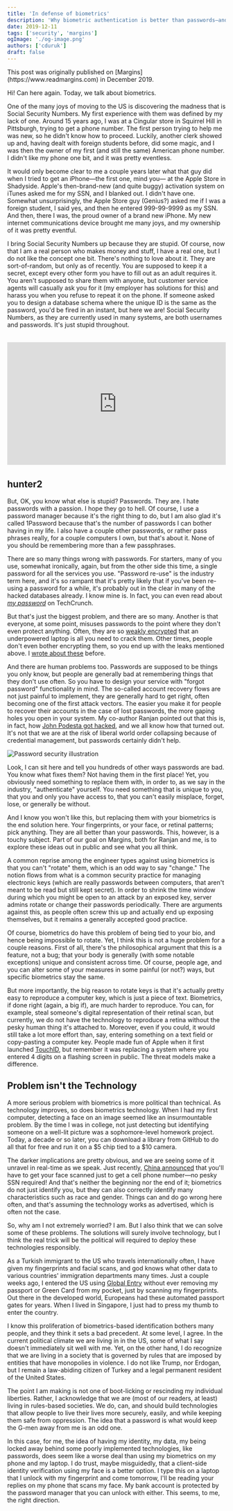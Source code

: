 ```yaml
---
title: 'In defense of biometrics'
description: 'Why biometric authentication is better than passwords—and how to think about the political implications of widespread biometric systems'
date: 2019-12-11
tags: ['security', 'margins']
ogImage: './og-image.png'
authors: ['cduruk']
draft: false
---
```




<Callout variant="note">
This post was originally published on [Margins](https://www.readmargins.com) in December 2019.
</Callout>

Hi! Can here again. Today, we talk about biometrics.

One of the many joys of moving to the US is discovering the madness that is Social Security Numbers. My first experience with them was defined by my lack of one. Around 15 years ago, I was at a Cingular store in Squirrel Hill in Pittsburgh, trying to get a phone number. The first person trying to help me was new, so he didn't know how to proceed. Luckily, another clerk showed up and, having dealt with foreign students before, did some magic, and I was then the owner of my first (and still the same) American phone number. I didn't like my phone one bit, and it was pretty eventless.

It would only become clear to me a couple years later what that guy did when I tried to get an iPhone—the first one, mind you— at the Apple Store in Shadyside. Apple's then-brand-new (and quite buggy) activation system on iTunes asked me for my SSN, and I blanked out. I didn't have one. Somewhat unsurprisingly, the Apple Store guy (Genius?) asked me if I was a foreign student, I said yes, and then he entered 999-99-9999 as my SSN. And then, there I was, the proud owner of a brand new iPhone. My new internet communications device brought me many joys, and my ownership of it was pretty eventful.

I bring Social Security Numbers up because they are stupid. Of course, now that I am a real person who makes money and stuff, I have a real one, but I do not like the concept one bit. There's nothing to love about it. They are sort-of-random, but only as of recently. You are supposed to keep it a secret, except every other form you have to fill out as an adult requires it. You aren't supposed to share them with anyone, but customer service agents will casually ask you for it (my employer has solutions for this) and harass you when you refuse to repeat it on the phone. If someone asked you to design a database schema where the unique ID is the same as the password, you'd be fired in an instant, but here we are! Social Security Numbers, as they are currently used in many systems, are both usernames and passwords. It's just stupid throughout.

<div style="position: relative; padding-bottom: 56.25%; height: 0; overflow: hidden; margin: 2rem 0;">
  <iframe src="https://www.youtube.com/embed/Erp8IAUouus" style="position: absolute; top: 0; left: 0; width: 100%; height: 100%;" frameborder="0" allow="accelerometer; autoplay; clipboard-write; encrypted-media; gyroscope; picture-in-picture" allowfullscreen></iframe>
</div>

## hunter2

But, OK, you know what else is stupid? Passwords. They are. I hate passwords with a passion. I hope they go to hell. Of course, I use a password manager because it's the right thing to do, but I am also glad it's called 1Password because that's the number of passwords I can bother having in my life. I also have a couple other passwords, or rather pass phrases really, for a couple computers I own, but that's about it. None of you should be remembering more than a few passphrases.

There are so many things wrong with passwords. For starters, many of you use, somewhat ironically, again, but from the other side this time, a single password for all the services you use. "Password re-use" is the industry term here, and it's so rampant that it's pretty likely that if you've been re-using a password for a while, it's probably out in the clear in many of the hacked databases already. I know mine is. In fact, you can even read about [*my password*](https://techcrunch.com/2019/02/11/620-million-hacked-accounts-dark-web/) on TechCrunch.

But that's just the biggest problem, and there are so many. Another is that everyone, at some point, misuses passwords to the point where they don't even protect anything. Often, they are so [weakly encrypted](https://www.wired.com/story/facebook-passwords-plaintext-change-yours/) that an underpowered laptop is all you need to crack them. Other times, people don't even bother encrypting them, so you end up with the leaks mentioned above. I [wrote about these](https://www.readmargins.com/p/i-was-wrong-about-google-facebook) before.

And there are human problems too. Passwords are supposed to be things you only know, but people are generally bad at remembering things that they don't use often. So you have to design your service with "forgot password" functionality in mind. The so-called account recovery flows are not just painful to implement, they are generally hard to get right, often becoming one of the first attack vectors. The easier you make it for people to recover their accounts in the case of lost passwords, the more gaping holes you open in your system. My co-author Ranjan pointed out that this is, in fact, how [John Podesta got hacked](https://www.theguardian.com/us-news/2016/dec/14/dnc-hillary-clinton-emails-hacked-russia-aide-john-podesta), and we all know how that turned out. It's not that we are at the risk of liberal world order collapsing because of credential management, but passwords certainly didn't help.

<Image src={contentImage} alt="Password security illustration" />

Look, I can sit here and tell you hundreds of other ways passwords are bad. You know what fixes them? Not having them in the first place! Yet, you obviously need something to replace them with, in order to, as we say in the industry, "authenticate" yourself. You need something that is unique to you, that you and only you have access to, that you can't easily misplace, forget, lose, or generally be without.

And I know you won't like this, but replacing them with your biometrics is the end solution here. Your fingerprints, or your face, or retinal patterns; pick anything. They are all better than your passwords. This, however, is a touchy subject. Part of our goal on Margins, both for Ranjan and me, is to explore these ideas out in public and see what you all think.

A common reprise among the engineer types against using biometrics is that you can't "rotate" them, which is an odd way to say "change." The notion flows from what is a common security practice for managing electronic keys (which are really passwords between computers, that aren't meant to be read but still kept secret). In order to shrink the time window during which you might be open to an attack by an exposed key, server admins rotate or change their passwords periodically. There are arguments against this, as people often screw this up and actually end up exposing themselves, but it remains a generally accepted good practice.

Of course, biometrics do have this problem of being tied to your bio, and hence being impossible to rotate. Yet, I think this is not a huge problem for a couple reasons. First of all, there's the philosophical argument that this is a feature, not a bug; that your body is generally (with some notable exceptions) unique and consistent across time. Of course, people age, and you can alter some of your measures in some painful (or not?) ways, but specific biometrics stay the same.

But more importantly, the big reason to rotate keys is that it's actually pretty easy to reproduce a computer key, which is just a piece of text. Biometrics, if done right (again, a big if), are much harder to reproduce. You can, for example, steal someone's digital representation of their retinal scan, but currently, we do not have the technology to reproduce a retina without the pesky human thing it's attached to. Moreover, even if you could, it would still take a lot more effort than, say, entering something on a text field or copy-pasting a computer key. People made fun of Apple when it first launched [TouchID](https://en.wikipedia.org/wiki/Touch_ID), but remember it was replacing a system where you entered 4 digits on a flashing screen in public. The threat models make a difference.

## Problem isn't the Technology

A more serious problem with biometrics is more political than technical. As technology improves, so does biometrics technology. When I had my first computer, detecting a face on an image seemed like an insurmountable problem. By the time I was in college, not just detecting but identifying someone on a well-lit picture was a sophomore-level homework project. Today, a decade or so later, you can download a library from GitHub to do all that for free and run it on a $5 chip tied to a $10 camera.

The darker implications are pretty obvious, and we are seeing some of it unravel in real-time as we speak. Just recently, [China announced](https://www.bbc.com/news/world-asia-china-50587098) that you'll have to get your face scanned just to get a cell phone number—no pesky SSN required! And that's neither the beginning nor the end of it; biometrics do not just identify you, but they can also correctly identify many characteristics such as race and gender. Things can and do go wrong here often, and that's assuming the technology works as advertised, which is often not the case.

So, why am I not extremely worried? I am. But I also think that we can solve some of these problems. The solutions will surely involve technology, but I think the real trick will be the political will required to deploy these technologies responsibly.

As a Turkish immigrant to the US who travels internationally often, I have given my fingerprints and facial scans, and god knows what other data to various countries' immigration departments many times. Just a couple weeks ago, I entered the US using [Global Entry](https://www.cbp.gov/travel/trusted-traveler-programs/global-entry) without ever removing my passport or Green Card from my pocket, just by scanning my fingerprints. Out there in the developed world, Europeans had these automated passport gates for years. When I lived in Singapore, I just had to press my thumb to enter the country.

I know this proliferation of biometrics-based identification bothers many people, and they think it sets a bad precedent. At some level, I agree. In the current political climate we are living in in the US, some of what I say doesn't immediately sit well with me. Yet, on the other hand, I do recognize that we are living in a society that is governed by rules that are imposed by entities that have monopolies in violence. I do not like Trump, nor Erdogan, but I remain a law-abiding citizen of Turkey and a legal permanent resident of the United States.

The point I am making is not one of boot-licking or rescinding my individual liberties. Rather, I acknowledge that we are (most of our readers, at least) living in rules-based societies. We do, can, and should build technologies that allow people to live their lives more securely, easily, and while keeping them safe from oppression. The idea that a password is what would keep the G-men away from me is an odd one.

In this case, for me, the idea of having my identity, my data, my being locked away behind some poorly implemented technologies, like passwords, does seem like a worse deal than using my biometrics on my phone and my laptop. I do trust, maybe misguidedly, that a client-side identity verification using my face is a better option. I type this on a laptop that I unlock with my fingerprint and come tomorrow, I'll be reading your replies on my phone that scans my face. My bank account is protected by the password manager that you can unlock with either. This seems, to me, the right direction.
